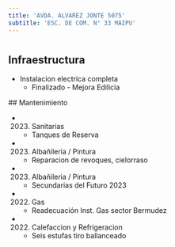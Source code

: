 ```yaml
---
title: 'AVDA. ALVAREZ JONTE 5075'
subtitle: 'ESC. DE COM. N° 33 MAIPU'
---
```


#
## Infraestructura

* Instalacion electrica completa 
    + Finalizado - Mejora Edilicia 


 ## Mantenimiento

*  (2023) Sanitarias 
    + Tanques de Reserva

*  (2023) Albañileria / Pintura 
    + Reparacion de revoques, cielorraso

*  (2023) Albañileria / Pintura 
    + Secundarias del Futuro 2023

*  (2022) Gas 
    + Readecuación Inst. Gas sector Bermudez

*  (2022) Calefaccion y Refrigeracion 
    + Seis estufas tiro ballanceado







